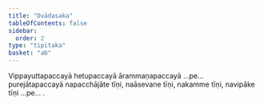 ```yaml
---
title: "Dvādasaka"
tableOfContents: false
sidebar:
  order: 2
type: "tipitaka"
basket: "ab"
---
```



<DynamicBreadcrumb />

<Paragraph number="787">
Vippayuttapaccayā hetupaccayā ārammaṇapaccayā …pe…  purejātapaccayā napacchājāte tīṇi, naāsevane tīṇi, nakamme tīṇi, navipāke tīṇi …pe… .
</Paragraph>